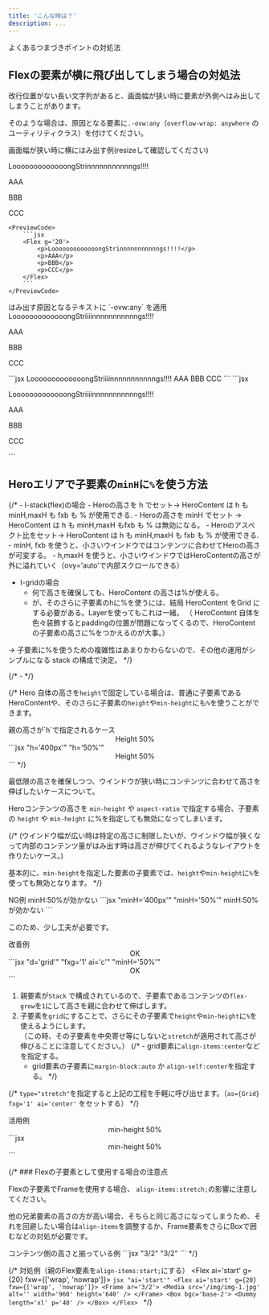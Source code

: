 ```yaml
---
title: 'こんな時は？'
description: ...
---
```




よくあるつまづきポイントの対処法


## Flexの要素が横に飛び出してしまう場合の対処法

改行位置がない長い文字列があると、画面幅が狭い時に要素が外側へはみ出してしまうことがあります。

そのような場合は、原因となる要素に`.-ovw:any`（`overflow-wrap: anywhere` のユーティリティクラス）を付けてください。


<Preview>
	<PreviewTitle>
		画面幅が狭い時に横にはみ出す例(resizeして確認してください)
	</PreviewTitle>
	<PreviewArea resize p={40}>
		<Flex g='20' className='has--itemGuide'>
			<p>LooooooooooooongStrinnnnnnnnnnngs!!!!</p>
			<p>AAA</p>
			<p>BBB</p>
			<p>CCC</p>
		</Flex>
	</PreviewArea>
	
	<PreviewCode>
		```jsx
		<Flex g='20'>
			<p>LooooooooooooongStrinnnnnnnnnnngs!!!!</p>
			<p>AAA</p>
			<p>BBB</p>
			<p>CCC</p>
		</Flex>
		```
	</PreviewCode>
</Preview>

<Preview>
	<PreviewTitle>
		はみ出す原因となるテキストに `-ovw:any` を適用
	</PreviewTitle>
	<PreviewArea resize p='20'>
		<Flex g='20' className='has--itemGuide'>
			<Text ovw='any'>LooooooooooooongStriiiinnnnnnnnnnngs!!!!</Text>
			<p>AAA</p>
			<p>BBB</p>
			<p>CCC</p>
		</Flex>
	</PreviewArea>
	<PreviewCode slot='tab' label='JSX'>
	```jsx
		<Flex g='20'>
			<Text ovw='any'>LooooooooooooongStriiiinnnnnnnnnnngs!!!!</Text>
			<Text>AAA</Text>
			<Text>BBB</Text>
			<Text>CCC</Text>
		</Flex>
	```
	</PreviewCode>
	<PreviewCode slot='tab' label='HTML'>
	```jsx
	<div class="l--flex -g:20">
		<p class="-ovw:any">LooooooooooooongStriiiinnnnnnnnnnngs!!!!</p>
		<p>AAA</p>
		<p>BBB</p>
		<p>CCC</p>
	</div>
	```
	</PreviewCode>
</Preview>



## Heroエリアで子要素の`minH`に`%`を使う方法

{/* - l-stack(flex)の場合
	- Heroの高さを h でセット→ HeroContent は h も minH,maxH も fxb も % が使用できる.
	- Heroの高さを minH でセット → HeroContent は h も minH,maxH もfxb も % は無効になる。
	- Heroのアスペクト比をセット→ HeroContent は h も minH,maxH も fxb も % が使用できる.
		- minH, fxb を使うと、小さいウインドウではコンテンツに合わせてHeroの高さが可変する。
		- h,maxH を使うと、小さいウインドウではHeroContentの高さが外に溢れていく（ovy='auto'で内部スクロールできる）
- l-gridの場合
	- 何で高さを確保しても、HeroContent の高さは%が使える。
	- が、そのさらに子要素のhに%を使うには、結局 HeroContent をGrid にする必要がある。Layerを使ってもこれは一緒。
	（ HeroContent 自体を色々装飾するとpaddingの位置が問題になってくるので、HeroContentの子要素の高さに%をつかえるのが大事。）

→ 子要素に%を使うための複雑性はあまりかわらないので、その他の運用がシンプルになる stack の構成で決定。 */}

{/* -  */}

{/* Hero 自体の高さを`height`で固定している場合は、普通に子要素であるHeroContentや、そのさらに子要素の`height`や`min-height`にも`%`を使うことができます。

<Preview>
	<PreviewTitle>親の高さが`h`で指定されるケース</PreviewTitle>
	<PreviewArea resize>
		<Stack isFullwide h='400px' bgc='base-2'>
			<Box h='50%' my='auto' px='40'>
				<Center h='100%' bgc='base' bxsh='1'>
					<Text fw='bold'>Height 50%</Text>
				</Center>
			</Box>
		</Stack>
	</PreviewArea>
	<PreviewCode>
		```jsx "h='400px'" "h='50%'"
		<Stack isFullwide h='400px' bgc='base-2'>
			<Box h='50%' my='auto' px='40'>
				<Center h='100%' bgc='base' bxsh='1'>
					<Text fw='bold'>Height 50%</Text>
				</Center>
			</Box>
		</Stack>
		```
	</PreviewCode>
</Preview> */}


最低限の高さを確保しつつ、ウインドウが狭い時にコンテンツに合わせて高さを伸ばしたいケースについて。

Heroコンテンツの高さを `min-height` や `aspect-ratio` で指定する場合、子要素の `height` や `min-height` に%を指定しても無効になってしまいます。

{/* (ウインドウ幅が広い時は特定の高さに制限したいが、ウインドウ幅が狭くなって内部のコンテンツ量がはみ出す時は高さが伸びてくれるようなレイアウトを作りたいケース。)

基本的に、`min-height`を指定した要素の子要素では、`height`や`min-height`に`%`を使っても無効となります。 */}


<Preview>
	<PreviewTitle>NG例</PreviewTitle>
	<PreviewArea resize>
		<Stack isFullwide minH='400px' bgc='base-2'>
			<Box minH='50%' my='auto' bgc='base' p='20' px='40' ac='c'>
				<Text fw='bold'>minH:50%が効かない</Text>
				<Dummy length='s' />
			</Box>
		</Stack>
	</PreviewArea>
	<PreviewCode>
		```jsx "minH='400px'" "minH='50%'"
		<Stack isFullwide minH='400px' bgc='base-2'>
			<Box minH='50%' my='auto' bgc='base' p='20' px='40' ac='c'>
				<Text fw='bold'>minH:50%が効かない</Text>
				<Dummy length='s' />
			</Box>
		</Stack>
		```
	</PreviewCode>
</Preview>


このため、少し工夫が必要です。

<Preview>
	<PreviewTitle>改善例</PreviewTitle>
	<PreviewArea resize>
		<Stack isFullwide minH='400px' bgc='base-2'>
			<Box d='grid' fxg='1' ai='c' px='40'>
				<Center minH='50%' bgc='base' p='30' bxsh='1'>
					<Text fw='bold'>OK</Text>
					<Dummy length='s' />
				</Center>
			</Box>
		</Stack>
	</PreviewArea>
	<PreviewCode>
		```jsx "d='grid'" "fxg='1' ai='c'" "minH='50%'"
		<Stack isFullwide minH='400px' bgc='base-2'>
			<Box d='grid' fxg='1' ai='c' px='40'>
				<Center minH='50%' bgc='base' p='30' bxsh='1'>
					<Text fw='bold'>OK</Text>
					<Dummy length='s' />
				</Center>
			</Box>
		</Stack>
		```
	</PreviewCode>
</Preview>


1. 親要素が`Stack` で構成されているので、子要素であるコンテンツの`flex-grow`を`1`にして高さを親に合わせて伸ばします。
2. 子要素を`grid`にすることで、さらにその子要素で`height`や`min-height`に`%`を使えるようにします。  
	（この時、その子要素を中央寄せ等にしないと`stretch`が適用されて高さが伸びることに注意してください。）
	{/* - grid要素に`align-items:center`などを指定する。
	- grid要素の子要素に`margin-block:auto` か `align-self:center`を指定する。 */}


{/* `type="stretch"`を指定すると上記の工程を手軽に呼び出せます。（`as={Grid} fxg='1' ai='center'` をセットする） */}


<Preview>
	<PreviewTitle>活用例</PreviewTitle>
	<PreviewArea resize>
		<Stack isFullwide pos='r' minH='50vh'>
			<Frame isLayer>
				<Media src='/img/img-3.jpg' alt='' width='960' height='640'/>
			</Frame>
			<Grid pos='r' fxg='1' ai='c' hasGutter>
				<Center minH='50%' p='30' c='white' bgc='black:75%' bdrs='2' g='20'>
					<Text fw='bold' fz='xl'>min-height 50%</Text>
					<Dummy length='l' />
				</Center>
			</Grid>
		</Stack>
	</PreviewArea>
	<PreviewCode>
		```jsx
		<Stack isFullwide pos='r' minH='50vh'>
			<Frame isLayer>
				<Media src='/img/img-3.jpg' alt='' width='960' height='640'/>
			</Frame>
			<Grid fxg='1' ai='c' hasGutter>
				<Center minH='50%' p='30' c='white' bgc='black:75%' bdrs='2' g='20'>
					<Text fw='bold' fz='xl'>min-height 50%</Text>
					<Dummy length='l' />
				</Center>
			</Grid>
		</Stack>
		```
	</PreviewCode>
</Preview>




{/* ### Flexの子要素として使用する場合の注意点

Flexの子要素でFrameを使用する場合、 `align-items:stretch;`の影響に注意してください。

他の兄弟要素の高さの方が高い場合、そちらと同じ高さになってしまうため、それを回避したい場合は`align-items`を調整するか、Frame要素をさらにBoxで囲むなどの対処が必要です。

<Preview>
	<PreviewTitle>コンテンツ側の高さと揃っている例</PreviewTitle>
	<PreviewArea resize p={20}>
		<Flex g={20}>
			<Frame ar='3/2'>
				<Media src='/img/img-1.jpg' alt='' width='960' height='640' />
			</Frame>
			<Box bgc='base-2'>
				<Dummy length='l' p='30' />
			</Box>
		</Flex>
	</PreviewArea>
	<PreviewCode slot='tab' label='JSX'>
		```jsx "3/2" "3/2"
		<Flex g={20}>
			<Frame ar='3/2'>
				<Media src='/img/img-1.jpg' alt='' width='960' height='640' />
			</Frame>
			<Box bgc='base-2'>
				<Dummy length='l' p='30' />
			</Box>
		</Flex>
		```
	</PreviewCode>
</Preview> */}

{/* 
<Preview>
	<PreviewTitle>対処例（親のFlex要素を`align-items:start;`にする）</PreviewTitle>
	<PreviewArea resize p={20}>
		<Flex ai='start' g={20} fxw={['wrap', 'nowrap']}>
			<Frame ar='3/2'>
				<Media src='/img/img-1.jpg' alt='' width='960' height='640' />
			</Frame>
			<Box bgc='base-2'>
				<Dummy length='xl' p='40' />
			</Box>
		</Flex>
	</PreviewArea>
	<PreviewCode slot='tab' label='JSX'>
		```jsx "ai='start'"
		<Flex ai='start' g={20} fxw={['wrap', 'nowrap']}>
			<Frame ar='3/2'>
				<Media src='/img/img-1.jpg' alt='' width='960' height='640' />
			</Frame>
			<Box bgc='base-2'>
				<Dummy length='xl' p='40' />
			</Box>
		</Flex>
		```
	</PreviewCode>
</Preview> */}

